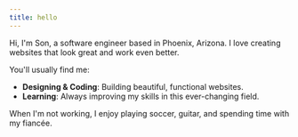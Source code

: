 ```yaml
---
title: hello
---
```


Hi, I'm Son, a software engineer based in Phoenix, Arizona. I love creating websites that look great and work even better.

You'll usually find me:

- **Designing & Coding**: Building beautiful, functional websites.
- **Learning**: Always improving my skills in this ever-changing field.

When I'm not working, I enjoy playing soccer, guitar, and spending time with my fiancée.
